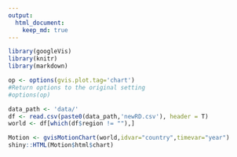 ```yaml
---
output: 
  html_document:
    keep_md: true
---
```


```r
library(googleVis)
library(knitr)
library(markdown)

op <- options(gvis.plot.tag='chart')
#Return options to the original setting
#options(op)
```

```r
data_path <- 'data/'
df <- read.csv(paste0(data_path,'newRD.csv'), header = T)
world <- df[which(df$region != ""),]
```

```r
Motion <- gvisMotionChart(world,idvar="country",timevar="year")
shiny::HTML(Motion$html$chart)
```


